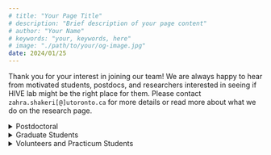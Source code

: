 ```yaml
---
# title: "Your Page Title"
# description: "Brief description of your page content"
# author: "Your Name"
# keywords: "your, keywords, here"
# image: "./path/to/your/og-image.jpg"
date: 2024/01/25
---
```


Thank you for your interest in joining our team! We are always happy to hear from motivated students, postdocs, and researchers interested in seeing if HIVE lab might be the right place for them. Please contact `zahra.shakeri[@]utoronto.ca` for more details or read more about what we do on the research page.

<details className="border border-gray-300 rounded-lg mt-4 p-4">
  <summary><span className="font-bold text-[#243751]">Postdoctoral</span></summary>

    ### Postdoctoral Fellow in Health Informatics

    We are seeking a highly motivated Postdoctoral Fellow to develop novel machine learning and natural language processing (NLP) methods for health data. This project aims to integrate social and behavioural determinants of health into outcome predictions to improve the accuracy and value of clinical decision-making at both personalized and population levels.

    #### Description of Duties
    The Postdoctoral Research Fellow will be responsible for developing a full data science pipeline from data collection to deployment. The individual will need to collaborate with an interdisciplinary team of clinical epidemiologists, biostatisticians, and engineers to develop novel machine learning and natural language processing methods for (un)structured health data. The role will also involve deploying and integrating the developed pipeline with other related projects in the lab. Other responsibilities include writing manuscripts, project management, and contributing to the grant writing efforts of the lab.

    #### Required Qualifications
    The candidate must have a PhD (or MD/PhD) in a quantitative field such as Computer Science, Bioinformatics, Biostatistics, Data Science, Medical Informatics, Computational Healthcare, or a related field and a track-record of publication in the top journals or conferences of their field. Excellent programming skills and skills in machine learning, NLP, and data engineering are required for this position. Experience of working with health data, Electronic Health Records (EHR), and familiarity with web development and information visualization are assets.

    ## Application Instructions
    All individuals interested in this position must submit a (1) detailed CV; (2) a cover letter outlining their expertise and motivations; (3) PDFs of their three publications that best represent their expertise; and (4) three references contact to zahra.shakeri@utoronto.ca with (POSTDOC-22) in the subject.

    **Closing date**: This posting will remain active until the position is filled.

    **Expected start date**: ASAP

    **Term**: Initial term of 1 year with a strong possibility of renewal.

    **FTE**: This position is a 1.0 FTE. The normal hours of work are 40 hours per week for a full-time postdoctoral fellow (pro-rated for those holding a partial appointment) recognizing that the needs of the employee’s research and training and the needs of the supervisor’s research program may require flexibility in the performance of the employee’s duties and hours of work.

    _Employment as a Postdoctoral Fellow at the University of Toronto is covered by the terms of the CUPE 3902 Unit 5 Collective Agreement._

    _This job is posted in accordance with the CUPE 3902 Unit 5 Collective Agreement._

    _The University of Toronto is strongly committed to diversity within its community and especially welcomes applications from racialized persons / persons of colour, women, Indigenous / Aboriginal People of North America, persons with disabilities, LGBTQ persons, and others who may contribute to the further diversification of ideas._

</details>

<details className="border border-gray-300 rounded-lg mt-4 p-4">
  <summary><span className="font-bold text-[#243751]">Graduate Students</span></summary>
## Graduate Students
Thank you for your interest in HIVE Lab. Please note that we are not accepting applications for new MSc or PhD students for Fall 2024. However, we encourage you to keep an eye on our updates as we will be introducing new graduate positions for Fall 2025. As we move forward, we are excited to connect with you and learn more about your interests. Thank you for considering us in your academic journey!
</details>

<details className="border border-gray-300 rounded-lg mt-4 p-4">
  <summary><span className="font-bold text-[#243751]"> Volunteers and Practicum Students </span></summary>
## Volunteers and Practicum Students
We are grateful for your interest in our Summer 2023 positions. However, we have currently reached our capacity for team members for this period. While we may not have summer openings, we do encourage those seeking volunteer Research Assistant or internship opportunities to consider us for the Fall 2023 term and contact us after mid-August. Thank you again for your interest, and we hope to potentially collaborate in the future.
HIVE Lab at the University of Toronto’s Institute of Health Policy, Management and Evaluation is seeking passionate volunteers to join our diverse team. We are a collaborative group of data scientists, epidemiologists, and software developers at the cutting edge of Machine Learning, AI, Information Visualization, and Health Informatics.

As a team, we are driven by our commitment to integrating data from various sources and scales, developing innovative methodologies, and creating open source tools aimed at promoting health at both individual and population levels. We actively seek to foster national and international collaborations to further our mission of health equity.

### Position Qualifications:

_While proficiency in all these areas is beneficial, it is not a strict requirement. We value a diverse range of experiences and skill sets, and we encourage all interested candidates to apply._

- A keen interest in health informatics, AI, machine learning, ntural language processing, or information visualization.
- A degree in computer science, data science, public health, or a related field is preferred but not required.
- Familiarity with programming languages such as Python, R, and Javascript.
- Excellent analytical and problem-solving skills.
- Ability to work both independently and collaboratively within a team.
- Strong written and verbal communication skills.
- A passion for health equity and a commitment to contributing to meaningful research.
- Able to commit to a regular, consistent volunteer schedule.

</details>

